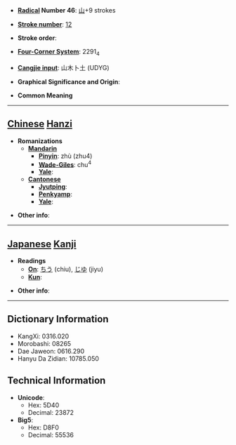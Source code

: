 * '''[[Wiktionary:Chinese radical index| Radical]] Number 46''': [[Wiktionary:Chinese radical index 山|山]]+9 strokes

* '''[[Wiktionary:Chinese total strokes index|Stroke number]]''': [[Wiktionary:Chinese total strokes index 12|12]]

* '''Stroke order''': 

* '''[[Wiktionary:Chinese four corner index|Four-Corner System]]''': 2291<sub>4</sub>

* '''[[Wiktionary:Chinese Cangjie index|Cangjie input]]''': 山木卜土 (UDYG)

* '''Graphical Significance and Origin''': 

* '''Common Meaning'''

----

== [[Chinese]] [[Hanzi]] ==

* '''Romanizations'''
** '''[[Mandarin]]'''
*** '''[[Pinyin]]''': zhù (zhu4)
*** '''[[Wade-Giles]]''': chu<sup>4</sup>
*** '''[[Yale]]''': 
** '''[[Cantonese]]'''
*** '''[[Jyutping]]''':
*** '''[[Penkyamp]]''': 
*** '''[[Yale]]''': 

* '''Other info''': 

----

== [[Japanese]] [[Kanji]] ==

* '''Readings'''
** '''[[On]]''': [[ちう]] (chiu), [[じゆ]] (jiyu)
** '''[[Kun]]''': 

* '''Other info''':  

----

== Dictionary Information ==

* KangXi: 0316.020
* Morobashi: 08265
* Dae Jaweon: 0616.290
* Hanyu Da Zidian: 10785.050

== Technical Information ==

* '''Unicode''':
** Hex: 5D40
** Decimal: 23872
* '''Big5''':
** Hex: D8F0
** Decimal: 55536